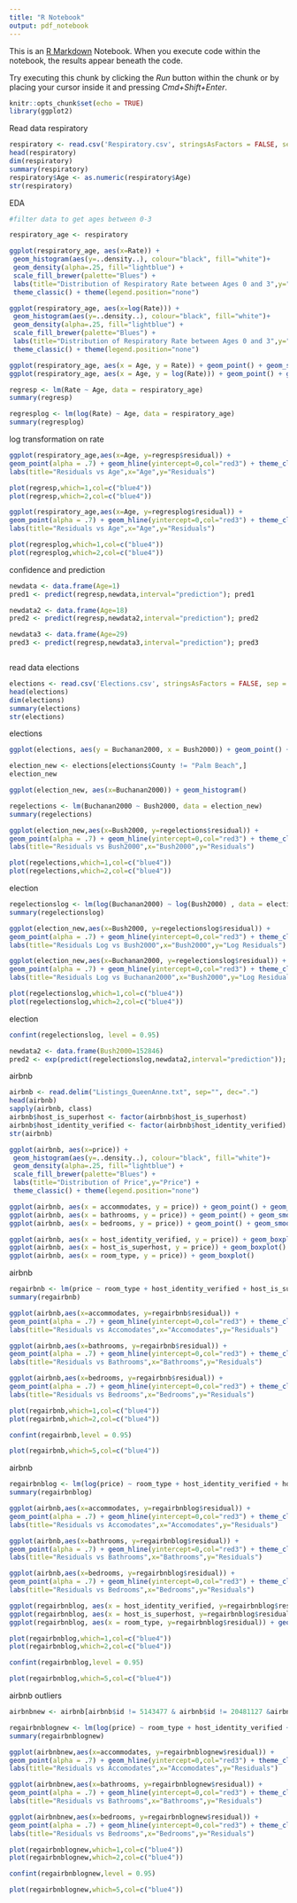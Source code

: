```yaml
---
title: "R Notebook"
output: pdf_notebook
---
```


This is an [R Markdown](http://rmarkdown.rstudio.com) Notebook. When you execute code within the notebook, the results appear beneath the code. 

Try executing this chunk by clicking the *Run* button within the chunk or by placing your cursor inside it and pressing *Cmd+Shift+Enter*. 

```r
knitr::opts_chunk$set(echo = TRUE)
library(ggplot2)
```
Read data respiratory
```r
respiratory <- read.csv('Respiratory.csv', stringsAsFactors = FALSE, sep = ',', dec = ',')
head(respiratory)
dim(respiratory)
summary(respiratory)
respiratory$Age <- as.numeric(respiratory$Age)
str(respiratory)
```
EDA
```r

#filter data to get ages between 0-3

respiratory_age <- respiratory

ggplot(respiratory_age, aes(x=Rate)) + 
 geom_histogram(aes(y=..density..), colour="black", fill="white")+
 geom_density(alpha=.25, fill="lightblue") +
 scale_fill_brewer(palette="Blues") +
 labs(title="Distribution of Respiratory Rate between Ages 0 and 3",y="Respiratory Rate") +
 theme_classic() + theme(legend.position="none")

ggplot(respiratory_age, aes(x=log(Rate))) + 
 geom_histogram(aes(y=..density..), colour="black", fill="white")+
 geom_density(alpha=.25, fill="lightblue") +
 scale_fill_brewer(palette="Blues") +
 labs(title="Distribution of Respiratory Rate between Ages 0 and 3",y="Respiratory Rate") +
 theme_classic() + theme(legend.position="none")

ggplot(respiratory_age, aes(x = Age, y = Rate)) + geom_point() + geom_smooth(method = "lm")
ggplot(respiratory_age, aes(x = Age, y = log(Rate))) + geom_point() + geom_smooth(method = "lm")
```

```r
regresp <- lm(Rate ~ Age, data = respiratory_age)
summary(regresp)

regresplog <- lm(log(Rate) ~ Age, data = respiratory_age)
summary(regresplog)
```
log transformation on rate

```r
ggplot(respiratory_age,aes(x=Age, y=regresp$residual)) +
geom_point(alpha = .7) + geom_hline(yintercept=0,col="red3") + theme_classic() +
labs(title="Residuals vs Age",x="Age",y="Residuals")

plot(regresp,which=1,col=c("blue4"))
plot(regresp,which=2,col=c("blue4"))

ggplot(respiratory_age,aes(x=Age, y=regresplog$residual)) +
geom_point(alpha = .7) + geom_hline(yintercept=0,col="red3") + theme_classic() +
labs(title="Residuals vs Age",x="Age",y="Residuals")

plot(regresplog,which=1,col=c("blue4"))
plot(regresplog,which=2,col=c("blue4"))
```

confidence and prediction

```r
newdata <- data.frame(Age=1)
pred1 <- predict(regresp,newdata,interval="prediction"); pred1

newdata2 <- data.frame(Age=18)
pred2 <- predict(regresp,newdata2,interval="prediction"); pred2

newdata3 <- data.frame(Age=29)
pred3 <- predict(regresp,newdata3,interval="prediction"); pred3



```

read data elections

```r
elections <- read.csv('Elections.csv', stringsAsFactors = FALSE, sep = ',')
head(elections)
dim(elections)
summary(elections)
str(elections)
```

elections

```r
ggplot(elections, aes(y = Buchanan2000, x = Bush2000)) + geom_point() + geom_smooth(method = "lm")

election_new <- elections[elections$County != "Palm Beach",]
election_new

ggplot(election_new, aes(x=Buchanan2000)) + geom_histogram()

regelections <- lm(Buchanan2000 ~ Bush2000, data = election_new)
summary(regelections)

ggplot(election_new,aes(x=Bush2000, y=regelections$residual)) +
geom_point(alpha = .7) + geom_hline(yintercept=0,col="red3") + theme_classic() +
labs(title="Residuals vs Bush2000",x="Bush2000",y="Residuals")

plot(regelections,which=1,col=c("blue4"))
plot(regelections,which=2,col=c("blue4"))

```


election

```r
regelectionslog <- lm(log(Buchanan2000) ~ log(Bush2000) , data = election_new)
summary(regelectionslog)

ggplot(election_new,aes(x=Bush2000, y=regelectionslog$residual)) +
geom_point(alpha = .7) + geom_hline(yintercept=0,col="red3") + theme_classic() +
labs(title="Residuals Log vs Bush2000",x="Bush2000",y="Log Residuals")

ggplot(election_new,aes(x=Buchanan2000, y=regelectionslog$residual)) +
geom_point(alpha = .7) + geom_hline(yintercept=0,col="red3") + theme_classic() +
labs(title="Residuals Log vs Buchanan2000",x="Bush2000",y="Log Residuals")

plot(regelectionslog,which=1,col=c("blue4"))
plot(regelectionslog,which=2,col=c("blue4"))

```


election
```r
confint(regelectionslog, level = 0.95)

newdata2 <- data.frame(Bush2000=152846)
pred2 <- exp(predict(regelectionslog,newdata2,interval="prediction")); pred2
```


airbnb

```r
airbnb <- read.delim("Listings_QueenAnne.txt", sep="", dec=".")
head(airbnb)
sapply(airbnb, class)
airbnb$host_is_superhost <- factor(airbnb$host_is_superhost)
airbnb$host_identity_verified <- factor(airbnb$host_identity_verified)
str(airbnb)

ggplot(airbnb, aes(x=price)) + 
 geom_histogram(aes(y=..density..), colour="black", fill="white")+
 geom_density(alpha=.25, fill="lightblue") +
 scale_fill_brewer(palette="Blues") +
 labs(title="Distribution of Price",y="Price") +
 theme_classic() + theme(legend.position="none")

ggplot(airbnb, aes(x = accommodates, y = price)) + geom_point() + geom_smooth(method = "lm")
ggplot(airbnb, aes(x = bathrooms, y = price)) + geom_point() + geom_smooth(method = "lm")
ggplot(airbnb, aes(x = bedrooms, y = price)) + geom_point() + geom_smooth(method = "lm")

ggplot(airbnb, aes(x = host_identity_verified, y = price)) + geom_boxplot()
ggplot(airbnb, aes(x = host_is_superhost, y = price)) + geom_boxplot()
ggplot(airbnb, aes(x = room_type, y = price)) + geom_boxplot()

```

airbnb
```r
regairbnb <- lm(price ~ room_type + host_identity_verified + host_is_superhost + accommodates + bathrooms + bedrooms , data = airbnb)
summary(regairbnb)

ggplot(airbnb,aes(x=accommodates, y=regairbnb$residual)) +
geom_point(alpha = .7) + geom_hline(yintercept=0,col="red3") + theme_classic() +
labs(title="Residuals vs Accomodates",x="Accomodates",y="Residuals")

ggplot(airbnb,aes(x=bathrooms, y=regairbnb$residual)) +
geom_point(alpha = .7) + geom_hline(yintercept=0,col="red3") + theme_classic() +
labs(title="Residuals vs Bathrooms",x="Bathrooms",y="Residuals")

ggplot(airbnb,aes(x=bedrooms, y=regairbnb$residual)) +
geom_point(alpha = .7) + geom_hline(yintercept=0,col="red3") + theme_classic() +
labs(title="Residuals vs Bedrooms",x="Bedrooms",y="Residuals")

plot(regairbnb,which=1,col=c("blue4"))
plot(regairbnb,which=2,col=c("blue4"))

confint(regairbnb,level = 0.95)

plot(regairbnb,which=5,col=c("blue4"))

```

airbnb
```r
regairbnblog <- lm(log(price) ~ room_type + host_identity_verified + host_is_superhost + accommodates + bathrooms + bedrooms , data = airbnb)
summary(regairbnblog)

ggplot(airbnb,aes(x=accommodates, y=regairbnblog$residual)) +
geom_point(alpha = .7) + geom_hline(yintercept=0,col="red3") + theme_classic() +
labs(title="Residuals vs Accomodates",x="Accomodates",y="Residuals")

ggplot(airbnb,aes(x=bathrooms, y=regairbnblog$residual)) +
geom_point(alpha = .7) + geom_hline(yintercept=0,col="red3") + theme_classic() +
labs(title="Residuals vs Bathrooms",x="Bathrooms",y="Residuals")

ggplot(airbnb,aes(x=bedrooms, y=regairbnblog$residual)) +
geom_point(alpha = .7) + geom_hline(yintercept=0,col="red3") + theme_classic() +
labs(title="Residuals vs Bedrooms",x="Bedrooms",y="Residuals")

ggplot(regairbnblog, aes(x = host_identity_verified, y=regairbnblog$residual)) + geom_boxplot()
ggplot(regairbnblog, aes(x = host_is_superhost, y=regairbnblog$residual)) + geom_boxplot()
ggplot(regairbnblog, aes(x = room_type, y=regairbnblog$residual)) + geom_boxplot()

plot(regairbnblog,which=1,col=c("blue4"))
plot(regairbnblog,which=2,col=c("blue4"))

confint(regairbnblog,level = 0.95)

plot(regairbnblog,which=5,col=c("blue4"))

```


airbnb outliers

```r
airbnbnew <- airbnb[airbnb$id != 5143477 & airbnb$id != 20481127 &airbnb$id != 43603849,]

regairbnblognew <- lm(log(price) ~ room_type + host_identity_verified + host_is_superhost + accommodates + bathrooms + bedrooms , data = airbnbnew)
summary(regairbnblognew)

ggplot(airbnbnew,aes(x=accommodates, y=regairbnblognew$residual)) +
geom_point(alpha = .7) + geom_hline(yintercept=0,col="red3") + theme_classic() +
labs(title="Residuals vs Accomodates",x="Accomodates",y="Residuals")

ggplot(airbnbnew,aes(x=bathrooms, y=regairbnblognew$residual)) +
geom_point(alpha = .7) + geom_hline(yintercept=0,col="red3") + theme_classic() +
labs(title="Residuals vs Bathrooms",x="Bathrooms",y="Residuals")

ggplot(airbnbnew,aes(x=bedrooms, y=regairbnblognew$residual)) +
geom_point(alpha = .7) + geom_hline(yintercept=0,col="red3") + theme_classic() +
labs(title="Residuals vs Bedrooms",x="Bedrooms",y="Residuals")

plot(regairbnblognew,which=1,col=c("blue4"))
plot(regairbnblognew,which=2,col=c("blue4"))

confint(regairbnblognew,level = 0.95)

plot(regairbnblognew,which=5,col=c("blue4"))

```

